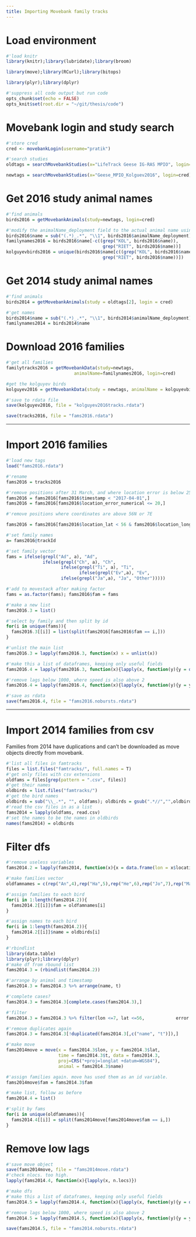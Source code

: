 ```yaml
---
title: Importing Movebank family tracks
---
```


# Load environment

```r
#'load knitr
library(knitr);library(lubridate);library(broom)

library(move);library(RCurl);library(bitops)

library(plyr);library(dplyr)

#'suppress all code output but run code
opts_chunk$set(echo = FALSE)
opts_knit$set(root.dir = "~/git/thesis/code")
```

# Movebank login and study search

```r
#'store cred
cred <- movebankLogin(username="pratik")

#'search studies
oldtags = searchMovebankStudies(x="LifeTrack Geese IG-RAS MPIO", login=cred)

newtags = searchMovebankStudies(x="Geese_MPIO_Kolguev2016", login=cred)
```

# Get 2016 study animal names

```r
#'find animals
birds2016 = getMovebankAnimals(study=newtags, login=cred)

#'modify the animalName_deployment field to the actual animal name using sub. this is an important function.
birds2016$name = sub("(.*)_.*", "\\1", birds2016$animalName_deployment)
familynames2016 = birds2016$name[-c((grep("KOL", birds2016$name)),
                                     grep("RIET", birds2016$name))]
kolguyevbirds2016 = unique(birds2016$name[c((grep("KOL", birds2016$name)),
                                     grep("RIET", birds2016$name))])
```

# Get 2014 study animal names

```r
#'find animals
birds2014 = getMovebankAnimals(study = oldtags[2], login = cred)

#'get names
birds2014$name = sub("(.*)_.*", "\\1", birds2014$animalName_deployment)
familynames2014 = birds2014$name
```

# Download 2016 families

```r
#'get all families
familytracks2016 = getMovebankData(study=newtags,
                          animalName=familynames2016, login=cred)

#get the kolguyev birds
kolguyev2016 = getMovebankData(study = newtags, animalName = kolguyevbirds2016, login =cred )

#'save to rdata file
save(kolguyev2016, file = "kolguyev2016tracks.rdata")

save(tracks2016, file = "fams2016.rdata")
```

---

# Import 2016 families

```r
#'load new tags
load("fams2016.rdata")

#'rename
fams2016 = tracks2016
```

```r
#'remove positions after 31 March, and where location error is below 250m
fams2016 = fams2016[fams2016$timestamp < "2017-04-01",]
fams2016 = fams2016[fams2016$location_error_numerical <= 20,]

#'remove positions where coordinates are above 56N or 7E

fams2016 = fams2016[fams2016$location_lat < 56 & fams2016$location_long < 7,]
```

```r
#'set family names
a= fams2016@trackId

#'set family vector
fams = ifelse(grepl("Ad", a), "Ad",
              ifelse(grepl("Ch", a), "Ch",
                     ifelse(grepl("Ti", a), "Ti",
                            ifelse(grepl("Ev",a), "Ev",
                     ifelse(grepl("Ja",a), "Ja", "Other")))))

#'add to movestack after making factor
fams = as.factor(fams); fams2016$fam = fams
```

```r
#'make a new list
fams2016.3 = list()

#'select by family and then split by id
for(i in unique(fams)){
  fams2016.3[[i]] = list(split(fams2016[fams2016$fam == i,]))
}

#'unlist the main list
fams2016.3 = lapply(fams2016.3, function(x) x = unlist(x))
```

```r
#'make this a list of dataframes, keeping only useful fields
fams2016.4 = lapply(fams2016.3, function(x){lapply(x, function(y){y = data.frame(lon = y$location_long, lat = y$location_lat, v = y$ground_speed, t = y$timestamp, fam = y$fam, lag = c(0,timeLag(y)))})})

```

```r
#'remove lags below 1000, where speed is also above 2
fams2016.4 = lapply(fams2016.4, function(x){lapply(x, function(y){y = y %>% filter(lag >= 600, lag <= 2000)})})

#'save as rdata
save(fams2016.4, file = "fams2016.nobursts.rdata")
```

---

# Import 2014 families from csv

Families from 2014 have duplications and can't be downloaded as move objects directly from movebank.

```r
#'list all files in famtracks
files = list.files("famtracks/", full.names = T)
#'get only files with csv extensions
oldfams = files[grep(pattern = ".csv", files)]
#'get their names
oldbirds = list.files("famtracks/")
#'get the bird names
oldbirds = sub("\\_.*", "", oldfams); oldbirds = gsub(".*//","",oldbirds)
#'read the csv files in as a list
fams2014 = lapply(oldfams, read.csv)
#'set the names to be the names in oldbirds
names(fams2014) = oldbirds

```

# Filter dfs

```r
#'remove useless variables
fams2014.2 = lapply(fams2014, function(x){x = data.frame(lon = x$location.long, lat = x$location.lat, v = x$ground.speed, t = as.POSIXct(as.character(x$timestamp)), error = x$eobs.horizontal.accuracy.estimate)})
```

```r
#'make families vector
oldfamnames = c(rep("An",4),rep("Ha",5),rep("He",6),rep("Jo",7),rep("Ma",4),rep("Na",5),rep("Ro",4))

#'assign families to each bird
for(i in 1:length(fams2014.2)){
  fams2014.2[[i]]$fam = oldfamnames[i]
}

#'assign names to each bird
for(i in 1:length(fams2014.2)){
  fams2014.2[[i]]$name = oldbirds[i]
}
```

```r
#'rbindlist
library(data.table)
library(plyr);library(dplyr)
#'make df from rbound list
fams2014.3 = (rbindlist(fams2014.2))

#'arrange by animal and timestamp
fams2014.3 = fams2014.3 %>% arrange(name, t)

#'complete cases?
fams2014.3 = fams2014.3[complete.cases(fams2014.3),]

#'filter
fams2014.3 = fams2014.3 %>% filter(lon <=7, lat <=56,            error < quantile(error, seq(0,1,0.1))[10])

#'remove duplicates again
fams2014.3 = fams2014.3[!duplicated(fams2014.3[,c("name", "t")]),]
```

```r
#'make move
fams2014move = move(x = fams2014.3$lon, y = fams2014.3$lat,
                    time = fams2014.3$t, data = fams2014.3,
                    proj=CRS("+proj=longlat +datum=WGS84"),
                    animal = fams2014.3$name)

#'assign families again. move has used them as an id variable.
fams2014move$fam = fams2014.3$fam

#'make list, follow as before
fams2014.4 = list()

#'split by fams
for(i in unique(oldfamnames)){
  fams2014.4[[i]] = split(fams2014move[fams2014move$fam == i,])
}
```

# Remove low lags

```r
#'save move object
save(fams2014move, file = "fams2014move.rdata")
#'check nlocs. too high.
lapply(fams2014.4, function(x){lapply(x, n.locs)})

#'make dfs
#'make this a list of dataframes, keeping only useful fields
fams2014.5 = lapply(fams2014.4, function(x){lapply(x, function(y){y = data.frame(lon = y$lon, lat = y$lat, v = y$v, t = timestamps(y), fam = y$fam, lag = c(1800,timeLag(y, units = "secs")))})})

```

```r
#'remove lags below 1000, where speed is also above 2
fams2014.5 = lapply(fams2014.5, function(x){lapply(x, function(y){y = y %>% filter(lag >= 600)})})
```

```r
save(fams2014.5, file = "fams2014.nobursts.rdata")
```

